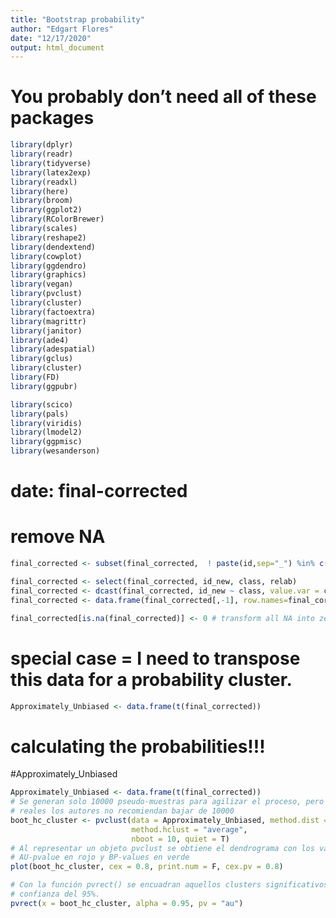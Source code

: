 ```yaml
---
title: "Bootstrap probability"
author: "Edgart Flores"
date: "12/17/2020"
output: html_document
---
```


# You probably don't need all of these packages 

```r
library(dplyr)
library(readr)
library(tidyverse)
library(latex2exp)
library(readxl)
library(here) 
library(broom)
library(ggplot2)
library(RColorBrewer)
library(scales)
library(reshape2)
library(dendextend)
library(cowplot)
library(ggdendro)
library(graphics)
library(vegan)
library(pvclust)
library(cluster)
library(factoextra)
library(magrittr)
library(janitor)
library(ade4) 
library(adespatial) 
library(gclus) 
library(cluster) 
library(FD)
library(ggpubr)

library(scico)
library(pals)
library(viridis)
library(lmodel2)
library(ggpmisc)
library(wesanderson)
``` 


# date: final-corrected

# remove NA
```r
final_corrected <- subset(final_corrected,  ! paste(id,sep="_") %in% c("NA") )
```

```r
final_corrected <- select(final_corrected, id_new, class, relab) 
final_corrected <- dcast(final_corrected, id_new ~ class, value.var = c("relab"))
final_corrected <- data.frame(final_corrected[,-1], row.names=final_corrected[,1])

final_corrected[is.na(final_corrected)] <- 0 # transform all NA into zeros
```


# special case = I need to transpose this data for a probability cluster.

```r
Approximately_Unbiased <- data.frame(t(final_corrected))
```

# calculating the probabilities!!!

#Approximately_Unbiased

```r
Approximately_Unbiased <- data.frame(t(final_corrected))
# Se generan solo 10000 pseudo-muestras para agilizar el proceso, pero para casos
# reales los autores no recomiendan bajar de 10000
boot_hc_cluster <- pvclust(data = Approximately_Unbiased, method.dist = "euclidea",
                           method.hclust = "average",
                           nboot = 10, quiet = T)
# Al representar un objeto pvclust se obtiene el dendrograma con los valores de
# AU-pvalue en rojo y BP-values en verde
plot(boot_hc_cluster, cex = 0.8, print.num = F, cex.pv = 0.8)

# Con la función pvrect() se encuadran aquellos clusters significativos para una
# confianza del 95%.
pvrect(x = boot_hc_cluster, alpha = 0.95, pv = "au")
```


